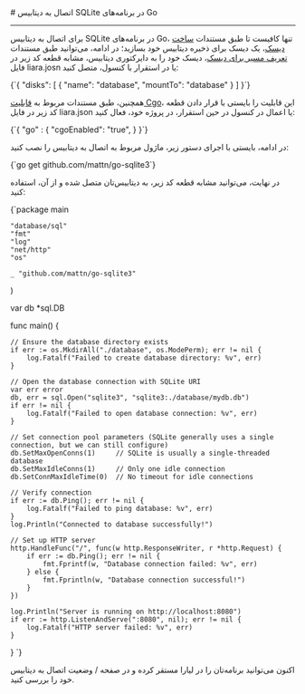 

<Layout>
<Head>
<title>مستندات اتصال به دیتابیس‌ SQLite در Go - لیارا</title>

<meta property="og:title" content="مستندات خدمات رایانش ابری لیارا" />
<meta property="og:description" content="مستندات مربوط به اتصال به دیتابیس SQLite در پلتفرم Go در لیارا"  />
</Head>
# اتصال به دیتابیس SQLite در برنامه‌های Go
<hr className="mb-2" />

برای اتصال به دیتابیس SQLite در برنامه‌های Go،
تنها کافیست تا 
طبق مستندات <a href="/paas/disks/create" className="text-[#2196f3] ">ساخت دیسک</a>، یک دیسک برای ذخیره دیتابیس خود بسازید؛ در ادامه، می‌توانید طبق مستندات <a href="/paas/disks/route" className="text-[#2196f3] ">تعریف مسیر برای دیسک</a>، دیسک‌ خود را به دایرکتوری دیتابیس، مشابه قطعه کد زیر در فایل <Important>liara.josn</Important> یا در استقرار با کنسول، متصل کنید: 


<div className="h-2" />
    <div dir='ltr'>
    <Highlight className="json">
        {`{
    "disks": [
        {
            "name": "database",
            "mountTo": "database"
        }
    ]
}`}
    </Highlight>
    </div>
<div className="h-2" />

همچنین، طبق مستندات مربوط به <a href="/paas/go/how-tos/use-cgo" className="text-[#2196f3]">قابلیت Cgo</a>، این قابلیت را بایستی با قرار دادن قطعه کد زیر در فایل <Important>liara.json</Important> یا اعمال در کنسول در حین استقرار، در پروژه خود، فعال کنید: 

<div className="h-2" />
    <div dir='ltr'>
    <Highlight className="json">
        {`{
  "go" : {
    "cgoEnabled": "true",
   }
}`}
    </Highlight>
    </div>
<div className="h-2" />

در ادامه، بایستی با اجرای دستور زیر، ماژول مربوط به اتصال به دیتابیس را نصب کنید: 

<div className="h-2" />
    <div dir='ltr'>
    <Highlight className="bash">
        {`go get github.com/mattn/go-sqlite3`}
    </Highlight>
    </div>
<div className="h-2" />

در نهایت، می‌توانید مشابه قطعه کد زیر، به دیتابیس‌تان متصل شده و از آن، استفاده کنید: 

<div className="h-2" />
    <div dir='ltr'>
    <Highlight className="go">
        {`package main

	"database/sql"
	"fmt"
	"log"
	"net/http"
	"os"

	_ "github.com/mattn/go-sqlite3"
)

var db *sql.DB

func main() {

	// Ensure the database directory exists
	if err := os.MkdirAll("./database", os.ModePerm); err != nil {
		log.Fatalf("Failed to create database directory: %v", err)
	}

	// Open the database connection with SQLite URI
	var err error
	db, err = sql.Open("sqlite3", "sqlite3:./database/mydb.db")
	if err != nil {
		log.Fatalf("Failed to open database connection: %v", err)
	}

	// Set connection pool parameters (SQLite generally uses a single connection, but we can still configure)
	db.SetMaxOpenConns(1)     // SQLite is usually a single-threaded database
	db.SetMaxIdleConns(1)     // Only one idle connection
	db.SetConnMaxIdleTime(0)  // No timeout for idle connections

	// Verify connection
	if err := db.Ping(); err != nil {
		log.Fatalf("Failed to ping database: %v", err)
	}
	log.Println("Connected to database successfully!")

	// Set up HTTP server
	http.HandleFunc("/", func(w http.ResponseWriter, r *http.Request) {
		if err := db.Ping(); err != nil {
			fmt.Fprintf(w, "Database connection failed: %v", err)
		} else {
			fmt.Fprintln(w, "Database connection successful!")
		}
	})

	log.Println("Server is running on http://localhost:8080")
	if err := http.ListenAndServe(":8080", nil); err != nil {
		log.Fatalf("HTTP server failed: %v", err)
	}
}
`}
    </Highlight>
    </div>
<div className="h-2" />

اکنون می‌توانید برنامه‌تان را در لیارا مستقر کرده و در صفحه <Important>/</Important> وضعیت اتصال به دیتابیس خود را بررسی کنید.

</Layout>